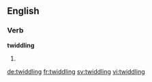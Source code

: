 
==English==

===Verb===
'''twiddling'''

# {{present participle of|twiddle}}

[[de:twiddling]]
[[fr:twiddling]]
[[sv:twiddling]]
[[vi:twiddling]]